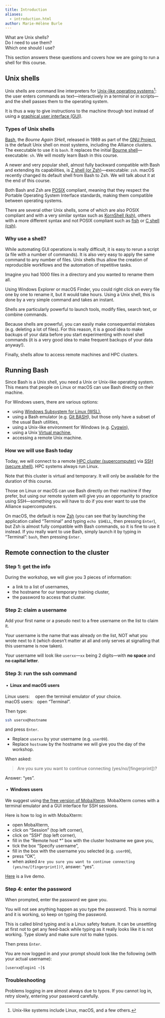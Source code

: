 ```yaml
---
title: Introduction
aliases:
  - introduction.html
author: Marie-Hélène Burle
---
```


:::{.def}

What are Unix shells? \
Do I need to use them? \
Which one should I use?

This section answers these questions and covers how we are going to run a shell for this course.

:::

## Unix shells

Unix shells are command line interpreters for [Unix-like operating systems](https://en.wikipedia.org/wiki/Unix-like)[^1]: the user enters commands as text—interactively in a terminal or in scripts—and the shell passes them to the operating system.

[^1]: Unix-like systems include Linux, macOS, and a few others.

It is thus a way to give instructions to the machine through text instead of using a [graphical user interface (GUI)](https://en.wikipedia.org/wiki/Graphical_user_interface).

### Types of Unix shells

[Bash](https://en.wikipedia.org/wiki/Bash_(Unix_shell)), the *Bourne Again SHell*, released in 1989 as part of the [GNU Project](https://en.wikipedia.org/wiki/GNU_Project), is the default Unix shell on most systems, including the Alliance clusters. The executable to use it is `bash`. It replaces the initial [Bourne shell](https://en.wikipedia.org/wiki/Bourne_shell)—executable: `sh`. We will mostly learn Bash in this course.

A newer and very popular shell, almost fully backward compatible with Bash and extending its capabilities, is [Z shell (or Zsh)](https://en.wikipedia.org/wiki/Z_shell)—executable: `zsh`. macOS recently changed its default shell from Bash to Zsh. We will talk about it at the end of this course.

Both Bash and Zsh are [POSIX](https://en.wikipedia.org/wiki/POSIX) compliant, meaning that they respect the Portable Operating System Interface standards, making them compatible between operating systems.

There are several other Unix shells, some of which are also POSIX compliant and with a very similar syntax such as [KornShell (ksh)](https://en.wikipedia.org/wiki/KornShell), others with a more different syntax and not POSIX compliant such as [fish](https://fishshell.com/) or [C shell (csh)](https://en.wikipedia.org/wiki/C_shell).

### Why use a shell?

While automating GUI operations is really difficult, it is easy to rerun a script (a file with a number of commands). It is also very easy to apply the same command to any number of files. Unix shells thus allow the creation of reproducible workflows and the automation of repetitive tasks.

:::{.note}

Imagine you had 1000 files in a directory and you wanted to rename them all.

Using Windows Explorer or macOS Finder, you could right click on every file one by one to rename it, but it would take hours. Using a Unix shell, this is done by a very simple command and takes an instant.

:::

Shells are particularly powerful to launch tools, modify files, search text, or combine commands.

:::{.note}

Because shells are powerful, you can easily make consequential mistakes (e.g. deleting a lot of files). For this reason, it is a good idea to make backups of your data before you start experimenting with novel shell commands (it is a very good idea to make frequent backups of your data anyway!).

:::

Finally, shells allow to access remote machines and HPC clusters.

## Running Bash

Since Bash is a Unix shell, you need a Unix or Unix-like operating system. This means that people on Linux or macOS can use Bash directly on their machine.

For Windows users, there are various options:

- using [Windows Subsystem for Linux (WSL)](https://en.wikipedia.org/wiki/Windows_Subsystem_for_Linux),
- using a Bash emulator (e.g. [Git BASH](https://gitforwindows.org/)), but those only have a subset of the usual Bash utilities,
- using a Unix-like environment for Windows (e.g. [Cygwin](https://en.wikipedia.org/wiki/Cygwin)),
- using a Unix [Virtual machine](https://en.wikipedia.org/wiki/Virtual_machine),
- accessing a remote Unix machine.

### How we will use Bash today

Today, we will connect to a remote [HPC cluster (supercomputer)](https://en.wikipedia.org/wiki/High-performance_computing) via [SSH (secure shell)](https://en.wikipedia.org/wiki/Secure_Shell). HPC systems always run Linux.

:::{.note}

Note that this cluster is virtual and temporary. It will only be available for the duration of this course.

:::

Those on Linux or macOS can use Bash directly on their machine if they prefer, but using our remote system will give you an opportunity to practice using SSH—something you will have to do if you ever want to use the Alliance supercomputers.

:::{.note}

On macOS, the default is now [Zsh](https://en.wikipedia.org/wiki/Z_shell) (you can see that by launching the application called "Terminal" and typing `echo $SHELL`, then pressing `Enter`), but Zsh is almost fully compatible with Bash commands, so it is fine to use it instead. If you really want to use Bash, simply launch it by typing in "Terminal": `bash`, then pressing `Enter`.

:::

## Remote connection to the cluster

### Step 1: get the info

During the workshop, we will give you 3 pieces of information:

- a link to a list of usernames,
- the hostname for our temporary training cluster,
- the password to access that cluster.

### Step 2: claim a username

Add your first name or a pseudo next to a free username on the list to claim it.

[Your username is the name that was already on the list, NOT what you wrote next to it]{.emph} (which doesn't matter at all and only serves at signalling that this username is now taken).

Your username will look like `userxx`—`xx` being 2 digits—with **no space** and **no capital letter**.

### Step 3: run the ssh command

#### &nbsp;•&nbsp; Linux and macOS users

Linux users: &ensp;&ensp;open the terminal emulator of your choice.\
macOS users: &nbsp;&nbsp;open "Terminal".

Then type:

```.bash
ssh userxx@hostname
```

and press `Enter`.

:::{.note}

- Replace `userxx` by your username (e.g. `user09`).
- Replace `hostname` by the hostname we will give you the day of the workshop.

:::

When asked:

> Are you sure you want to continue connecting (yes/no/[fingerprint])?

Answer: "yes".

#### &nbsp;•&nbsp; Windows users

We suggest using [the free version of MobaXterm](https://mobaxterm.mobatek.net/download.html). MobaXterm comes with a terminal emulator and a GUI interface for SSH sessions.

Here is how to log in with MobaXterm:

- open MobaXterm,
- click on "Session" (top left corner),
- click on "SSH" (top left corner),
- fill in the "Remote host *" box with the cluster hostname we gave you,
- tick the box "Specify username",
- fill in the box with the username you selected (e.g. `user09`),
- press "OK",
- when asked `Are you sure you want to continue connecting (yes/no/[fingerprint])?`, answer: "yes".

:::{.note}

[Here](https://mobaxterm.mobatek.net/demo.html) is a live demo.

:::

### Step 4: enter the password

When prompted, enter the password we gave you.

[You will not see anything happen as you type the password. This is normal and it is working, so keep on typing the password.]{.emph}

:::{.note}

This is called blind typing and is a Linux safety feature. It can be unsettling at first not to get any feed-back while typing as it really looks like it is not working. Type slowly and make sure not to make typos.

:::

Then press `Enter`.

You are now logged in and your prompt should look like the following (with your actual username):

```
[userxx@login1 ~]$
```

### Troubleshooting

Problems logging in are almost always due to typos. If you cannot log in, retry slowly, entering your password carefully.
